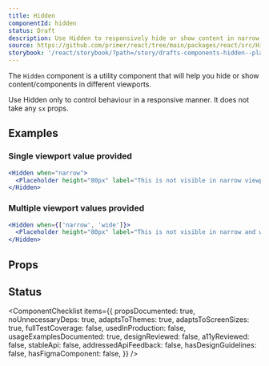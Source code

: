 ```yaml
---
title: Hidden
componentId: hidden
status: Draft
description: Use Hidden to responsively hide or show content in narrow, regular and wide viewports.
source: https://github.com/primer/react/tree/main/packages/react/src/Hidden/index.tsx
storybook: '/react/storybook/?path=/story/drafts-components-hidden--playground'
---
```



The `Hidden` component is a utility component that will help you hide or show content/components in different viewports.

<Note>Use Hidden only to control behaviour in a responsive manner. It does not take any `sx` props.</Note>

## Examples

### Single viewport value provided

```jsx live drafts
<Hidden when="narrow">
  <Placeholder height="80px" label="This is not visible in narrow viewport" />
</Hidden>
```

### Multiple viewport values provided

```jsx live drafts
<Hidden when={['narrow', 'wide']}>
  <Placeholder height="80px" label="This is not visible in narrow and wide viewport" />
</Hidden>
```

## Props

<ComponentProps data={data} />

## Status

<ComponentChecklist
  items={{
    propsDocumented: true,
    noUnnecessaryDeps: true,
    adaptsToThemes: true,
    adaptsToScreenSizes: true,
    fullTestCoverage: false,
    usedInProduction: false,
    usageExamplesDocumented: true,
    designReviewed: false,
    a11yReviewed: false,
    stableApi: false,
    addressedApiFeedback: false,
    hasDesignGuidelines: false,
    hasFigmaComponent: false,
  }}
/>
